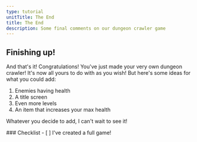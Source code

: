 ```yaml
---
type: tutorial
unitTitle: The End
title: The End
description: Some final comments on our dungeon crawler game
---
```



## Finishing up!

And that's it! Congratulations! You've just made your very own dungeon crawler! It's now all yours to do with as you wish! But here's some ideas for what you could add:

1. Enemies having health
2. A title screen
3. Even more levels
4. An item that increases your max health

Whatever you decide to add, I can't wait to see it!


<Box>
### Checklist
<Checklist>
- [ ] I've created a full game!
</Checklist>
</Box>
